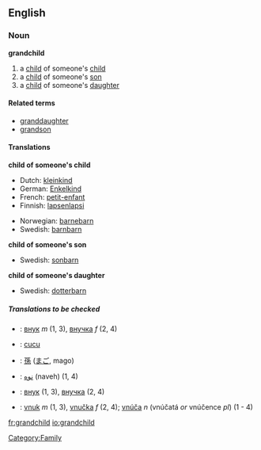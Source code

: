 ==English==

===Noun===
'''grandchild'''
#a [[child]] of someone's [[child]]
#a [[child]] of someone's [[son]]
#a [[child]] of someone's [[daughter]]

====Related terms====
*[[granddaughter]]
*[[grandson]]

====Translations====
'''child of someone's child'''
{{top}}
*Dutch: [[kleinkind]] {{m}}
*German: [[Enkelkind]] {{n}}
*French: [[petit-enfant]] {{m}}
*Finnish: [[lapsenlapsi]]
{{mid}}
*Norwegian: [[barnebarn]]
*Swedish: [[barnbarn]] {{n}}
{{bottom}}

'''child of someone's son'''
{{top}}
{{mid}}
*Swedish: [[sonbarn]] {{n}}
{{bottom}}

'''child of someone's daughter'''
{{top}}
{{mid}}
*Swedish: [[dotterbarn]] {{n}}
{{bottom}}


=====Translations to be checked=====
<!--Remove this section once all of the translations below have been moved into the tables above.-->
{{checktrans}}
*{{ttbc|Bulgarian}}: [[внук]] ''m'' (1, 3), [[внучка]] ''f'' (2, 4)
*{{ttbc|Indonesian}}: [[cucu]]
*{{ttbc|Japanese}}: [[孫]] ([[まご]], mago)
*{{ttbc|Persian}}: [[نوه]] (naveh) (1, 4)
*{{ttbc|Russian}}: [[внук]] (1, 3), [[внучка]] (2, 4)
*{{ttbc|Slovak}}: [[vnuk]] ''m'' (1, 3), [[vnučka]] ''f'' (2, 4); [[vnúča]] ''n'' (vnúčatá ''or'' vnúčence ''pl'') (1 - 4)

[[Category:Family]]

[[fr:grandchild]]
[[io:grandchild]]
